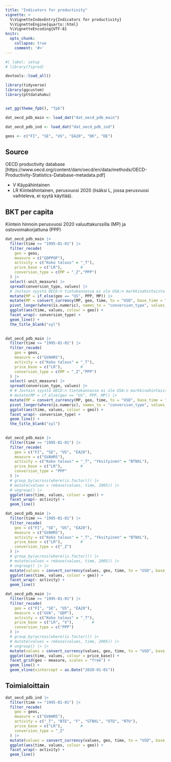 ```yaml
---
title: "Indicators for productivity"
vignette: >
  %\VignetteIndexEntry{Indicators for productivity}
  %\VignetteEngine{quarto::html}
  %\VignetteEncoding{UTF-8}
knitr:
  opts_chunk:
    collapse: true
    comment: '#>'
---
```


```r
#| label: setup
# library(fiprod)

devtools::load_all()

library(tidyverse)
library(ggcustom)
library(pttdatahaku)


set_gg(theme_fpb(), "fpb")

dat_oecd_pdb_main <- load_dat("dat_oecd_pdb_main")

dat_oecd_pdb_ind <- load_dat("dat_oecd_pdb_ind")

geos <- c("FI", "SE", "US", "EA20", "DK", "DE")

```

## Source

OECD productivity database \[https://www.oecd.org/content/dam/oecd/en/data/methods/OECD-Productivity-Statistics-Database-metadata.pdf\]

- V Käypähintainen
- LR Kiinteähintainen, perusvuosi 2020 (lisäksi L, jossa perusvuosi vaihteleva, ei syytä käyttää).

## BKT per capita

Kiintein hinnoin perusvuosi 2020 valuuttakurssilla (MP) ja ostovoimakorjattuna (PPP)

```r

dat_oecd_pdb_main |> 
  filter(time >= "1995-01-01") |> 
  filter_recode(
    geo = geos,
    measure = c("GDPPOP"),
    activity = c("Koko talous" = "_T"),
    price_base = c("LR"),        # 
    conversion_type = c(MP = "_Z","PPP")
  ) |> 
  select(-unit_measure) |> 
  spread(conversion_type, values) |> 
  # Jostain syystä OECD:n tietokannassa ei ole USA:n markkinahintaista dataa, mutta se on sama kuin PPP, koska PPP on suhtesssa USAan
  mutate(MP = if_else(geo == "US", PPP, MP)) |> 
  mutate(MP = convert_currency(MP, geo, time, to = "USD", base_time = "2020-01-01")) |> 
  pivot_longer(where(is.numeric), names_to = "conversion_type", values_to = "values") |> 
  ggplot(aes(time, values, colour = geo)) +
  facet_wrap(~ conversion_type) +
  geom_line() +
  the_title_blank("xyl")
  

```

```r

dat_oecd_pdb_main |> 
  filter(time >= "1995-01-01") |> 
  filter_recode(
    geo = geos,
    measure = c("GVAHRS"),
    activity = c("Koko talous" = "_T"),
    price_base = c("LR"),        # 
    conversion_type = c(MP = "_Z","PPP")
  ) |> 
  select(-unit_measure) |> 
  spread(conversion_type, values) |> 
  # # Jostain syystä OECD:n tietokannassa ei ole USA:n markkinahintaista dataa, mutta se on sama kuin PPP, koska PPP on suhtesssa USAan
  # mutate(MP = if_else(geo == "US", PPP, MP)) |> 
  mutate(MP = convert_currency(MP, geo, time, to = "USD", base_time = "2020-01-01")) |>
  pivot_longer(where(is.numeric), names_to = "conversion_type", values_to = "values") |> 
  ggplot(aes(time, values, colour = geo)) +
  facet_wrap(~ conversion_type) +
  geom_line() +
  the_title_blank("xyl")
  

```

```r

dat_oecd_pdb_main |> 
  filter(time >= "1995-01-01") |> 
  filter_recode(
    geo = c("FI", "SE", "US", "EA20"),
    measure = c("GVAHRS"),
    activity = c("Koko talous" = "_T", "Yksityinen" = "BTNXL"),
    price_base = c("LR"),        # 
    conversion_type = "PPP"
  ) |> 
  # group_by(across(where(is.factor))) |> 
  # mutate(values = rebase(values, time, 2005)) |> 
  # ungroup() |> 
  ggplot(aes(time, values, colour = geo)) +
  facet_wrap(~ activity) +
  geom_line()

```

```r

dat_oecd_pdb_main |> 
  filter(time >= "1995-01-01") |> 
  filter_recode(
    geo = c("FI", "SE", "US", "EA20"),
    measure = c("GVAHRS"),
    activity = c("Koko talous" = "_T", "Yksityinen" = "BTNXL"),
    price_base = c("LR"),        # 
    conversion_type = c("_Z")
  ) |> 
  # group_by(across(where(is.factor))) |> 
  # mutate(values = rebase(values, time, 2005)) |> 
  # ungroup() |> |> 
  mutate(values = convert_currency(values, geo, time, to = "USD", base_time = "2020-01-01")) |> 
  ggplot(aes(time, values, colour = geo)) +
  facet_wrap(~ activity) +
  geom_line()

```

```r

dat_oecd_pdb_main |> 
  filter(time >= "1995-01-01") |> 
  filter_recode(
    geo = c("FI", "SE", "US", "EA20"),
    measure = c("GVA", "GDP"),
    activity = c("Koko talous" = "_T"),
    price_base = c("LR", "V"),        # 
    conversion_type = c("PPP")
  ) |> 
  # group_by(across(where(is.factor))) |> 
  # mutate(values = rebase(values, time, 2005)) |> 
  # ungroup() |> |> 
  mutate(values = convert_currency(values, geo, time, to = "USD", base_time = "2020-01-01")) |> 
  ggplot(aes(time, values, colour = price_base)) +
  facet_grid(geo ~ measure, scales = "free") +
  geom_line() +
  geom_vline(xintercept = as.Date("2020-01-01"))

```

## Toimialoittain

```r

dat_oecd_pdb_ind |> 
  filter(time >= "1995-01-01") |> 
  filter_recode(
    geo = geos,
    measure = c("GVAHRS"),
    activity = c("_T", "BTE", "F", "GTNXL", "OTQ", "RTU"),
    price_base = c("LR"),        # 
    conversion_type = "_Z"
  ) |> 
  mutate(values = convert_currency(values, geo, time, to = "USD", base_time = "2020-01-01")) |> 
  ggplot(aes(time, values, colour = geo)) +
  facet_wrap(~ activity) +
  geom_line()

```


